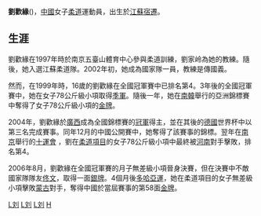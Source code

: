 '''劉歡緣'''({{bd|1983年|3月19日||}})，[[中華人民共和國|中國]]女子[[柔道|柔道]]運動員，出生於[[江蘇|江蘇]][[宿遷|宿遷]]。

==生涯==
劉歡緣在1997年時於南京五臺山體育中心參與柔道訓練，劉家岭為她的教練。隨後，她入選江蘇柔道隊。2002年初，她成為國家隊一員，教練是傳國義。

然而，在1999年時，16歲的劉歡緣在全國冠軍賽中已排名第4。3年後的全國冠軍賽中，她在女子78公斤級小項取得[[季軍|季軍]]。隨後一年，她在[[南韓|南韓]]舉行的亞洲錦標賽中奪得了女子78公斤級小項的[[金牌|金牌]]。

2004年，劉歡緣於[[廣西|廣西]]成為全國錦標賽的[[冠軍|冠軍]]得主，並在其後的[[德國|德國]]世界杯中以第三名完成賽事。同年12月的中國公開賽中，她奪得了該賽事的錦標。翌年在[[南京|南京]]舉行的[[十運會|十運會]] ，劉在[[中華人民共和國第十屆全運會柔道比賽|柔道項目]]的女子78公斤級小項中最終被[[河南|河南]]對手擊敗，排名第4。

2006年8月，劉歡緣在全國冠軍賽的月子無差級小項晉身決賽，但在決賽中不敵國家隊隊友[[佟文|佟文]]，取得一面[[銀牌|銀牌]]。4個月後[[2006年亞洲運動會|多哈亞運]]，她在柔道項目的女子無差級小項擊敗[[蒙古|蒙古]]對手，奪得中國於當屆賽事的第58面[[金牌|金牌]]。

[[Category:中國柔道運動員|L刘]]
[[Category:2006年亞洲運動會金牌得主|L刘]]
[[Category:宿迁人|L刘]]
[[Category:劉姓|H]]